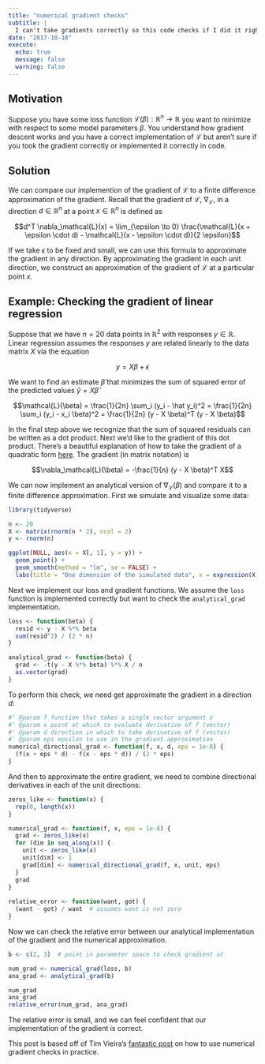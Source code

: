```yaml
---
title: "numerical gradient checks"
subtitle: |
  I can't take gradients correctly so this code checks if I did it right.
date: "2017-10-18"
execute:
  echo: true
  message: false
  warning: false
---
```


## Motivation

Suppose you have some loss function $\mathcal{L}(\beta) : \mathbb{R}^n \to \mathbb{R}$ you want to minimize with respect to some model parameters $\beta$. You understand how gradient descent works and you have a correct implementation of $\mathcal{L}$ but aren't sure if you took the gradient correctly or implemented it correctly in code.

## Solution

We can compare our implemention of the gradient of $\mathcal{L}$ to a finite difference approximation of the gradient. Recall that the gradient of $\mathcal{L}$, $\nabla_\mathcal{L}$, in a direction $d \in \mathbb{R}^n$ at a point $x \in \mathbb{R}^n$ is defined as

$$d^T \nabla_\mathcal{L}(x) = \lim_{\epsilon \to 0} \frac{\mathcal{L}(x + \epsilon \cdot d) - \mathcal{L}(x - \epsilon \cdot d)}{2 \epsilon}$$

If we take $\epsilon$ to be fixed and small, we can use this formula to approximate the gradient in any direction. By approximating the gradient in each unit direction, we construct an approximation of the gradient of $\mathcal{L}$ at a particular point $x$.

## Example: Checking the gradient of linear regression

Suppose that we have $n = 20$ data points in $\mathbb{R}^2$ with responses $y \in \mathbb{R}$. Linear regression assumes the responses $y$ are related linearly to the data matrix $X$ via the equation

$$y = X \beta + \epsilon$$

We want to find an estimate $\hat \beta$ that minimizes the sum of squared error of the predicted values $\hat y = X \hat \beta$

$$\mathcal{L}(\beta) = \frac{1}{2n} \sum_i (y_i - \hat y_i)^2 = \frac{1}{2n} \sum_i (y_i - x_i \beta)^2 = \frac{1}{2n} (y - X \beta)^T (y - X \beta)$$

In the final step above we recognize that the sum of squared residuals can be written as a dot product. Next we'd like to the gradient of this dot product. There's a beautiful explanation of how to take the gradient of a quadratic form [here](http://michael.orlitzky.com/articles/the_derivative_of_a_quadratic_form.xhtml). The gradient (in matrix notation) is

$$\nabla_\mathcal{L}(\beta) = -\frac{1}{n} (y - X \beta)^T X$$

We can now implement an analytical version of $\nabla_\mathcal{L}(\beta)$ and compare it to a finite difference approximation. First we simulate and visualize some data:

```r
library(tidyverse)

n <- 20
X <- matrix(rnorm(n * 2), ncol = 2)
y <- rnorm(n)

ggplot(NULL, aes(x = X[, 1], y = y)) +
  geom_point() +
  geom_smooth(method = "lm", se = FALSE) +
  labs(title = "One dimension of the simulated data", x = expression(X[1]))
```

Next we implement our loss and gradient functions. We assume the `loss` function is implemented correctly but want to check the `analytical_grad` implementation.

```r
loss <- function(beta) {
  resid <- y - X %*% beta
  sum(resid^2) / (2 * n)
}

analytical_grad <- function(beta) {
  grad <- -t(y - X %*% beta) %*% X / n
  as.vector(grad)
}
```

To perform this check, we need get approximate the gradient in a direction $d$:

```r
#' @param f function that takes a single vector argument x
#' @param x point at which to evaluate derivative of f (vector)
#' @param d direction in which to take derivative of f (vector)
#' @param eps epsilon to use in the gradient approximation
numerical_directional_grad <- function(f, x, d, eps = 1e-8) {
  (f(x + eps * d) - f(x - eps * d)) / (2 * eps)
}
```

And then to approximate the entire gradient, we need to combine directional derivatives in each of the unit directions:

```r
zeros_like <- function(x) {
  rep(0, length(x))
}

numerical_grad <- function(f, x, eps = 1e-8) {
  grad <- zeros_like(x)
  for (dim in seq_along(x)) {
    unit <- zeros_like(x)
    unit[dim] <- 1
    grad[dim] <- numerical_directional_grad(f, x, unit, eps)
  }
  grad
}
    
relative_error <- function(want, got) {
  (want - got) / want  # assumes want is not zero
}
```

Now we can check the relative error between our analytical implementation of the gradient and the numerical approximation.

```r
b <- c(2, 3)  # point in parameter space to check gradient at

num_grad <- numerical_grad(loss, b)
ana_grad <- analytical_grad(b)

num_grad
ana_grad
relative_error(num_grad, ana_grad)
```

The relative error is small, and we can feel confident that our implementation of the gradient is correct.

This post is based off of Tim Vieira's [fantastic post](http://timvieira.github.io/blog/post/2017/04/21/how-to-test-gradient-implementations/) on how to use numerical gradient checks in practice.
